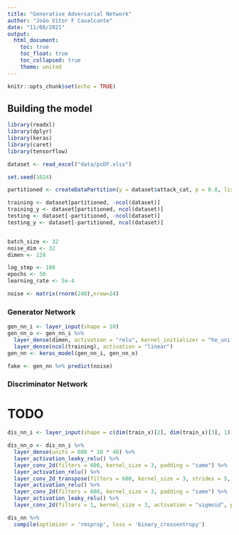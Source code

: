 ```yaml
---
title: "Generative Adversarial Network"
author: "João Vitor F Cavalcante"
date: "11/08/2021"
output:
  html_document:
    toc: true
    toc_float: true
    toc_collapsed: true
    theme: united
---
```


```r
knitr::opts_chunk$set(echo = TRUE)
```

## Building the model

```r
library(readxl)
library(dplyr)
library(keras)
library(caret)
library(tensorflow)

dataset <- read_excel("data/pcDF.xlsx") 

set.seed(1024)

partitioned <- createDataPartition(y = dataset$attack_cat, p = 0.8, list = FALSE)

training <- dataset[partitioned, -ncol(dataset)]
training_y <- dataset[partitioned, ncol(dataset)]
testing <- dataset[-partitioned, -ncol(dataset)]
testing_y <- dataset[-partitioned, ncol(dataset)]


batch_size <- 32
noise_dim <- 32
dimen <- 128

log_step <- 100
epochs <- 50
learning_rate <- 5e-4

noise <- matrix(rnorm(240),nrow=24)
```

### Generator Network

```r
gen_nn_i <- layer_input(shape = 10)
gen_nn_o <- gen_nn_i %>% 
  layer_dense(dimen, activation = "relu", kernel_initializer = "he_uniform", input_shape = noise_dim) %>% 
  layer_dense(ncol(training), activation = "linear")
gen_nn <- keras_model(gen_nn_i, gen_nn_o)

fake <- gen_nn %>% predict(noise)
```

### Discriminator Network

# TODO

```r
dis_nn_i <- layer_input(shape = c(dim(train_x)[2], dim(train_x)[3], 1))

dis_nn_o <- dis_nn_i %>%
  layer_dense(units = 600 * 10 * 40) %>%
  layer_activation_leaky_relu() %>%
  layer_conv_2d(filters = 600, kernel_size = 3, padding = "same") %>%
  layer_activation_relu() %>%
  layer_conv_2d_transpose(filters = 600, kernel_size = 3, strides = 5, padding = "same") %>%
  layer_activation_relu() %>%
  layer_conv_2d(filters = 600, kernel_size = 3, padding = "same") %>%
  layer_activation_leaky_relu() %>%
  layer_conv_2d(filters = 1, kernel_size = 3, activation = "sigmoid", padding = "same")

dis_nn %>% 
  compile(optimizer = 'rmsprop', loss = 'binary_crossentropy')
```

```r

```



